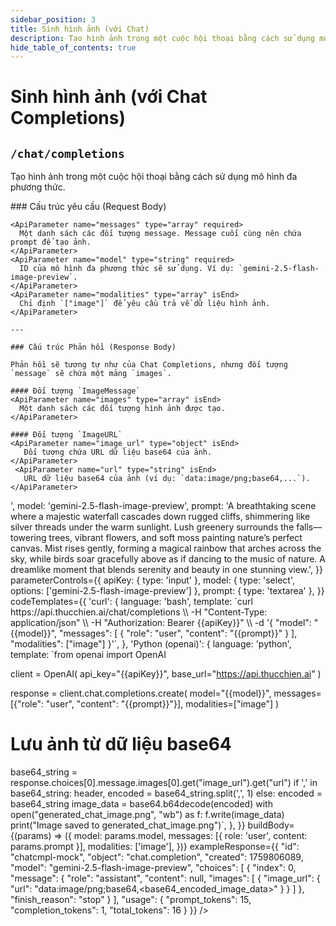 ```yaml
---
sidebar_position: 3
title: Sinh hình ảnh (với Chat)
description: Tạo hình ảnh trong một cuộc hội thoại bằng cách sử dụng mô hình đa phương thức.
hide_table_of_contents: true
---
```



# Sinh hình ảnh (với Chat Completions)

## <Badge method="POST" /> `/chat/completions`

Tạo hình ảnh trong một cuộc hội thoại bằng cách sử dụng mô hình đa phương thức.

<ApiReferenceLayout>
  <LeftColumn>
    ### Cấu trúc yêu cầu (Request Body)

    <ApiParameter name="messages" type="array" required>
      Một danh sách các đối tượng message. Message cuối cùng nên chứa prompt để tạo ảnh.
    </ApiParameter>
    <ApiParameter name="model" type="string" required>
      ID của mô hình đa phương thức sẽ sử dụng. Ví dụ: `gemini-2.5-flash-image-preview`.
    </ApiParameter>
    <ApiParameter name="modalities" type="array" isEnd>
      Chỉ định `["image"]` để yêu cầu trả về dữ liệu hình ảnh.
    </ApiParameter>

    ---

    ### Cấu trúc Phản hồi (Response Body)

    Phản hồi sẽ tương tự như của Chat Completions, nhưng đối tượng `message` sẽ chứa một mảng `images`.

    #### Đối tượng `ImageMessage`
    <ApiParameter name="images" type="array" isEnd>
      Một danh sách các đối tượng hình ảnh được tạo.
    </ApiParameter>

    #### Đối tượng `ImageURL`
    <ApiParameter name="image_url" type="object" isEnd>
       Đối tượng chứa URL dữ liệu base64 của ảnh.
    </ApiParameter>
     <ApiParameter name="url" type="string" isEnd>
       URL dữ liệu base64 của ảnh (ví dụ: `data:image/png;base64,...`).
    </ApiParameter>

  </LeftColumn>
  <RightColumn>
    <InteractiveApiRequest
      apiUrl="https://api.thucchien.ai/chat/completions"
      initialParameters={{
        apiKey: '<your_api_key>',
        model: 'gemini-2.5-flash-image-preview',
        prompt: 'A breathtaking scene where a majestic waterfall cascades down rugged cliffs, shimmering like silver threads under the warm sunlight. Lush greenery surrounds the falls—towering trees, vibrant flowers, and soft moss painting nature’s perfect canvas. Mist rises gently, forming a magical rainbow that arches across the sky, while birds soar gracefully above as if dancing to the music of nature. A dreamlike moment that blends serenity and beauty in one stunning view.',
      }}
      parameterControls={{
        apiKey: { type: 'input' },
        model: { type: 'select', options: ['gemini-2.5-flash-image-preview'] },
        prompt: { type: 'textarea' },
      }}
      codeTemplates={{
        'curl': {
          language: 'bash',
          template: `curl https://api.thucchien.ai/chat/completions \\
  -H "Content-Type: application/json" \\
  -H "Authorization: Bearer {{apiKey}}" \\
  -d '{
    "model": "{{model}}",
    "messages": [
      {
        "role": "user",
        "content": "{{prompt}}"
      }
    ],
    "modalities": ["image"]
  }'`,
        },
        'Python (openai)': {
          language: 'python',
          template: `from openai import OpenAI

client = OpenAI(
    api_key="{{apiKey}}",
    base_url="https://api.thucchien.ai"
)

response = client.chat.completions.create(
    model="{{model}}",
    messages=[{"role": "user", "content": "{{prompt}}"}],
    modalities=["image"]
)

# Lưu ảnh từ dữ liệu base64
base64_string = response.choices[0].message.images[0].get("image_url").get("url")
if ',' in base64_string:
    header, encoded = base64_string.split(',', 1)
else:
    encoded = base64_string
image_data = base64.b64decode(encoded)
with open("generated_chat_image.png", "wb") as f:
    f.write(image_data)
print("Image saved to generated_chat_image.png")`,
        },
      }}
      buildBody={(params) => ({
        model: params.model,
        messages: [{ role: 'user', content: params.prompt }],
        modalities: ['image'],
      })}
      exampleResponse={{
        "id": "chatcmpl-mock",
        "object": "chat.completion",
        "created": 1759806089,
        "model": "gemini-2.5-flash-image-preview",
        "choices": [
          {
            "index": 0,
            "message": {
              "role": "assistant",
              "content": null,
              "images": [
                {
                  "image_url": {
                    "url": "data:image/png;base64,<base64_encoded_image_data>"
                  }
                }
              ]
            },
            "finish_reason": "stop"
          }
        ],
        "usage": {
          "prompt_tokens": 15,
          "completion_tokens": 1,
          "total_tokens": 16
        }
      }}
    />
  </RightColumn>
</ApiReferenceLayout>
